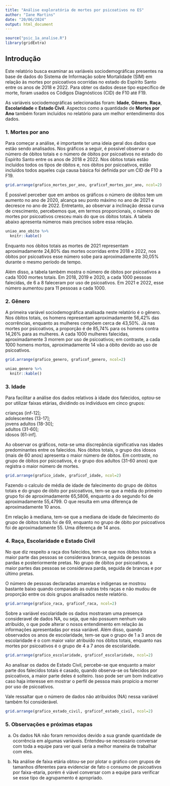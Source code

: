 ```yaml
---
title: "Análise exploratória de mortes por psicoativos no ES"
author: "Iane Martins"
date: "20/06/2024"
output: html_document
---
```


```r
source("psic_1a_analise.R")
library(gridExtra)
```

## Introdução
  
Este relatório busca examinar as variáveis sociodemográficas presentes na base de dados do Sistema de Informação sobre Mortalidade (SIM) em relação às mortes por psicoativos ocorridas no estado do Espírito Santo entre os anos de 2018 e 2022. Para obter os dados desse tipo específico de morte, foram usados os Códigos Diagnósticos (CID) de F10 até F19.

As variáveis sociodemográficas selecionadas foram: **Idade**, **Gênero**, **Raça**, **Escolaridade** e **Estado Civil**. Aspectos como a quantidade de **Mortes por Ano** também foram incluídos no relatório para um melhor entendimento dos dados.
  
  
### 1. Mortes por ano

Para começar a análise, é importante ter uma ideia geral dos dados que estão sendo analisados. Nos gráficos a seguir, é possível observar o número de óbitos totais e o número de óbitos por psicoativos no estado do Espírito Santo entre os anos de 2018 e 2022. Nos óbitos totais estão incluídos todos os tipos de óbitos e, nos óbitos por psicoativos, estão incluídos todos aqueles cuja causa básica foi definida por um CID de F10 a F19.

```r
grid.arrange(grafico_mortes_por_ano, graficof_mortes_por_ano, ncol=2)
```

É possível perceber que em ambos os gráficos o número de óbitos tem um aumento no ano de 2020, alcança seu ponto máximo no ano de 2021 e decresce no ano de 2022. Entretanto, ao observar a inclinação dessa curva de crescimento, percebemos que, em termos proporcionais, o número de mortes por psicoativos cresceu mais do que os óbitos totais. A tabela abaixo apresenta números mais precisos sobre essa relação. 

```r
uniao_ano_obito %>%
  knitr::kable()
```

Enquanto nos óbitos totais as mortes de 2021 representam aproximadamente 24,80% das mortes ocorridas entre 2018 e 2022, nos óbitos por psicoativos esse número sobe para aproximadamente 30,05% durante o mesmo período de tempo.

Além disso, a tabela também mostra o número de óbitos por psicoativos a cada 1000 mortes totais. Em 2018, 2019 e 2020, a cada 1000 pessoas falecidas, de 6 a 8 faleceram por uso de psicoativos. Em 2021 e 2022, esse número aumentou para 11 pessoas a cada 1000.

### 2. Gênero

A primeira variável sociodemográfica analisada neste relatório é o gênero. Nos óbitos totais, os homens representam aproximadamente 56,42% das ocorrências, enquanto as mulheres compõem cerca de 43,50%. Já nas mortes por psicoativos, a proporção é de 85,74% para os homens contra 14,26% para as mulheres. A cada 1000 mulheres falecidas, aproximadamente 3 morrem por uso de psicoativos; em contraste, a cada 1000 homens mortos, aproximadamente 14 vão a óbito devido ao uso de psicoativos.

```r
grid.arrange(grafico_genero, graficof_genero, ncol=2)
```

```r
uniao_genero %>%
  knitr::kable()
```


### 3. Idade

Para facilitar a análise dos dados relativos à idade dos falecidos, optou-se por utilizar faixas etárias, dividindo os indivíduos em cinco grupos:

crianças (inf-12];     
adolescentes (13-17];   
jovens adultos (18-30];   
adultos (31-60];   
idosos (61-inf].   

Ao observar os gráficos, nota-se uma discrepância significativa nas idades predominantes entre os falecidos. Nos óbitos totais, o grupo dos idosos (mais de 60 anos) apresenta o maior número de óbitos. Em contraste, no grupo de óbitos por psicoativos, é o grupo dos adultos (31-60 anos) que registra o maior número de mortes.

```r
grid.arrange(grafico_idade, graficof_idade, ncol=2)
```

Fazendo o calculo de média de idade de falecimento do grupo de óbitos totais e do grupo de óbito por psicoativos, tem-se que a média do primeiro grupo foi de aproximadamente 65,5806, enquanto a do segundo foi de aproximadamente 55,4799. O que resulta em uma diferença de aproximadamente 10 anos.

Em relação à mediana, tem-se que a mediana de idade de falecimento do grupo de óbitos totais foi de 69, enquanto no grupo de óbito por psicoativos foi de aproximadamente 55. Uma diferença de 14 anos.

### 4. Raça, Escolaridade e Estado Civil

No que diz respeito a raça dos falecidos, tem-se que nos óbitos totais a maior parte das pessoas se considerava branca, seguida de pessoas pardas e posteriormente pretas. No grupo de óbitos por psicoativos, a maior partes das pessoas se considerava parda, seguida de brancas e por último pretas. 

O número de pessoas declaradas amarelas e indigenas se mostrou bastante baixo quando comparado as outras três raças e não mudou de proporção entre os dois grupos analisados neste relatório. 

```r
grid.arrange(grafico_raca, graficof_raca, ncol=2)
```

Sobre a variável escolaridade os dados mostraram uma presença consideravel de dados NA, ou seja, que não possuem nenhum valo atribuído, o que pode alterar o nosos entendimento em relação às informações apresentadas por essa variável. Além disso, quando observados os anos de escolaridade, tem-se que o grupo de 1 a 3 anos de escolaridade é o com maior valor atribuído nos óbitos totais, enquanto nas mortes por psicoativos é o grupo de 4 a 7 anos de escolaridade. 

```r
grid.arrange(grafico_escolaridade, graficof_escolaridade, ncol=2)
```

Ao analisar os dados de Estado Civil, percebe-se que enquanto a maior parte dos falecidos totais é casado, quando observa-se os falecidos por psicoativos, a maior parte deles é solteiro. Isso pode ser um bom indicativo caso haja interesse em mostrar o perfil de pessoa mais propício a morrer por uso de psicoativos.

Vale ressaltar que o número de dados não atribuídos (NA) nessa variável também foi considerável.

```r
grid.arrange(grafico_estado_civil, graficof_estado_civil, ncol=2)
```

### 5. Observações e próximas etapas

a. Os dados NA não foram removidos devido a sua grande quantidade de ocorrência em algumas variáveis. Entendeu-se necessário conversar com toda a equipe para ver qual seria a melhor maneira de trabalhar com eles. 

b. Na análise de faixa etária obtou-se por plotar o gráfico com grupos de tamanhos diferentes para evidenciar de fato o consumo de psicoativos por faixa-etaria, porém é viável conversar com a equipe para verificar se esse tipo de agrupamento é apropriado. 
